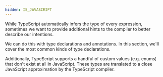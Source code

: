 ```yaml
---
hidden: IS_JAVASCRIPT
---
```


While TypeScript automatically infers the type of every expression, sometimes we want to provide additional hints to the compiler to better describe our intentions.

We can do this with type declarations and annotations. In this section, we'll cover the most common kinds of type declarations.

Additionally, TypeScript supports a handful of custom values (e.g. enums) that don't exist at all in JavaScript. These types are translated to a close JavaScript approximation by the TypeScript compiler.
